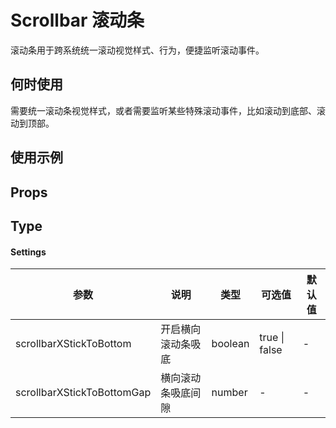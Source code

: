 # Scrollbar 滚动条

滚动条用于跨系统统一滚动视觉样式、行为，便捷监听滚动事件。

## 何时使用

需要统一滚动条视觉样式，或者需要监听某些特殊滚动事件，比如滚动到底部、滚动到顶部。

## 使用示例

<!-- Inject Stories -->

## Props

<!-- Inject Props -->

## Type

#### Settings

| 参数                        | 说明            | 类型     | 可选值         | 默认值 |
| -------------------------- | --------------- | ------- | ------------- | ----- |
| scrollbarXStickToBottom    | 开启横向滚动条吸底 | boolean | true \| false | -     |
| scrollbarXStickToBottomGap | 横向滚动条吸底间隙 | number  | -             | -     |
